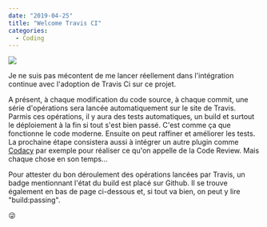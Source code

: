 ```yaml
---
date: "2019-04-25"
title: "Welcome Travis CI"
categories:
  - Coding
---
```


[![](./TravisCI.png)](http://travis-ci.org "Travis-CI") 

Je ne suis pas mécontent de me lancer réellement dans l'intégration continue avec l'adoption de Travis Ci sur ce projet. 

A présent, à chaque modification du code source, à chaque commit, une série d'opérations sera lancée automatiquement sur le site de Travis. Parmis ces opérations, il y aura des tests automatiques, un build et surtout le déploiement à la fin si tout s'est bien passé. C'est comme ça que fonctionne le code moderne. Ensuite on peut raffiner et améliorer les tests. La prochaine étape consistera aussi à intégrer un autre plugin comme [Codacy](https://www.codacy.com "Codacy") par exemple pour réaliser ce qu'on appelle de la Code Review. Mais chaque chose en son temps...

Pour attester du bon déroulement des opérations lancées par Travis, un badge mentionnant l'état du build est placé sur Github. Il se trouve également en bas de page ci-dessous et, si tout va bien, on peut y lire "build:passing".

😜